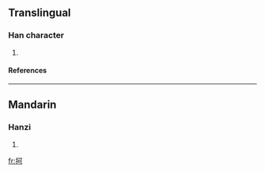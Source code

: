 ==Translingual==

===Han character===
{{Han char|rn=64|rad=手|as=11|sn=14|four=|canj=手一弓口 (QMNR)}}

# {{defn|Han}}

====References====
{{Han ref|kx=0423.090|dkj=11918|dj=0771.090|hdz=31849.020|uh=62B2|ud=25266}}

----
==Mandarin==
===Hanzi===
{{cmn-hanzi|pin=[[hē]] (he1)|wg=ho<sup>1</sup>}}
# {{defn|Mandarin}}

[[fr:抲]]